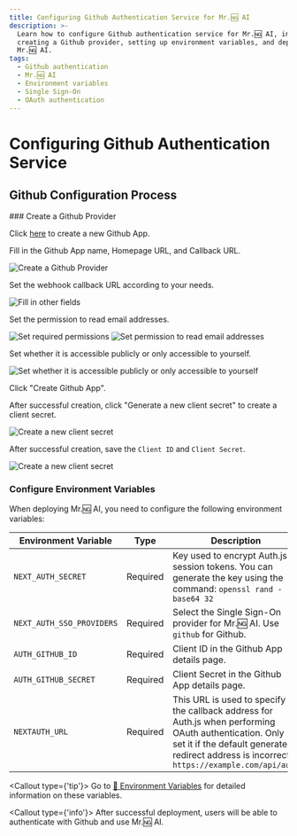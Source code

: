 ```yaml
---
title: Configuring Github Authentication Service for Mr.🆖 AI
description: >-
  Learn how to configure Github authentication service for Mr.🆖 AI, including
  creating a Github provider, setting up environment variables, and deploying
  Mr.🆖 AI.
tags:
  - Github authentication
  - Mr.🆖 AI
  - Environment variables
  - Single Sign-On
  - OAuth authentication
---
```


# Configuring Github Authentication Service

## Github Configuration Process

<Steps>
  ### Create a Github Provider

Click [here][github-create-app] to create a new Github App.

Fill in the Github App name, Homepage URL, and Callback URL.

<Image
  alt="Create a Github Provider"
  inStep
  src="https://github.com/lobehub/lobe-chat/assets/64475363/2f919f99-2aaa-4fa7-9938-169d3ed09db7"
/>

Set the webhook callback URL according to your needs.

<Image
  alt="Fill in other fields"
  inStep
  src="https://github.com/lobehub/lobe-chat/assets/64475363/d7ef5ad1-b1a3-435e-b1bc-4436d2b6fecd"
/>

Set the permission to read email addresses.

<Image
  alt="Set required permissions"
  inStep
  src="https://github.com/lobehub/lobe-chat/assets/64475363/23131ca1-9e84-4a89-a840-ef79c4bc0251"
/>
<Image
  alt="Set permission to read email addresses"
  inStep
  src="https://github.com/lobehub/lobe-chat/assets/64475363/358bca8d-3d82-4e76-9a5e-90d16a39efde"
/>

Set whether it is accessible publicly or only accessible to yourself.

<Image
  alt="Set whether it is accessible publicly or only accessible to yourself"
  inStep
  src="https://github.com/lobehub/lobe-chat/assets/64475363/995780cb-9096-4a36-ab17-d422703ab970"
/>

Click "Create Github App".

After successful creation, click "Generate a new client secret" to create a client secret.

<Image
  alt="Create a new client secret"
  inStep
  src="https://github.com/lobehub/lobe-chat/assets/64475363/6d69bdca-7d18-4cbc-b3e0-220d8815cd29"
/>

After successful creation, save the `Client ID` and `Client Secret`.

<Image
  alt="Create a new client secret"
  inStep
  src="https://github.com/lobehub/lobe-chat/assets/64475363/c6108133-a918-48b0-ab1a-e3fa607572a4"
/>

### Configure Environment Variables

When deploying Mr.🆖 AI, you need to configure the following environment variables:

| Environment Variable | Type | Description |
| --- | --- | --- |
| `NEXT_AUTH_SECRET` | Required | Key used to encrypt Auth.js session tokens. You can generate the key using the command: `openssl rand -base64 32` |
| `NEXT_AUTH_SSO_PROVIDERS` | Required | Select the Single Sign-On provider for Mr.🆖 AI. Use `github` for Github. |
| `AUTH_GITHUB_ID` | Required | Client ID in the Github App details page. |
| `AUTH_GITHUB_SECRET` | Required | Client Secret in the Github App details page. |
| `NEXTAUTH_URL` | Required | This URL is used to specify the callback address for Auth.js when performing OAuth authentication. Only set it if the default generated redirect address is incorrect. `https://example.com/api/auth` |

<Callout type={'tip'}>
  Go to [📘 Environment Variables](/docs/self-hosting/environment-variables/auth#github) for detailed
  information on these variables.
</Callout>
</Steps>

<Callout type={'info'}>
  After successful deployment, users will be able to authenticate with Github and use Mr.🆖 AI.
</Callout>

[github-create-app]: https://github.com/settings/apps/new
